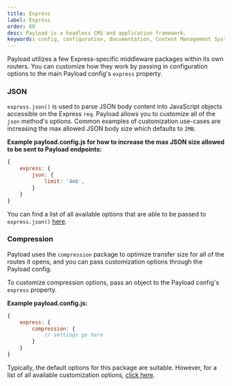 ```yaml
---
title: Express
label: Express
order: 60
desc: Payload is a headless CMS and application framework.
keywords: config, configuration, documentation, Content Management System, cms, headless, javascript, node, react, express
---
```


Payload utilizes a few Express-specific middleware packages within its own routers. You can customize how they work by passing in configuration options to the main Payload config's `express` property.

### JSON

`express.json()` is used to parse JSON body content into JavaScript objects accessible on the Express `req`. Payload allows you to customize all of the `json` method's options. Common examples of customization use-cases are increasing the max allowed JSON body size which defaults to `2MB`.

**Example payload.config.js for how to increase the max JSON size allowed to be sent to Payload endpoints:**

```js
{
	express: {
		json: {
			limit: '4mb',
		}
	}
}
```

You can find a list of all available options that are able to be passed to `express.json()` [here](https://expressjs.com/en/api.html).

### Compression

Payload uses the `compression` package to optimize transfer size for all of the routes it opens, and you can pass customization options through the Payload config.

To customize compression options, pass an object to the Payload config's `express` property.

**Example payload.config.js:**

```js
{
	express: {
		compression: {
			// settings go here
		}
	}
}
```

Typically, the default options for this package are suitable. However, for a list of all available customization options, [click here](http://expressjs.com/en/resources/middleware/compression.html).
